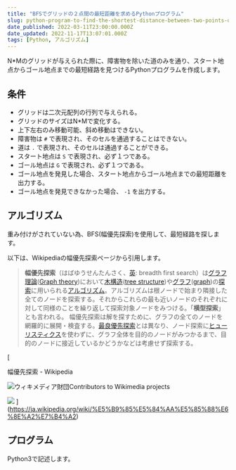 ```yaml
---
title: "BFSでグリッドの２点間の最短距離を求めるPythonプログラム"
slug: python-program-to-find-the-shortest-distance-between-two-points-of-a-grid-in-bfs
date_published: 2022-03-11T23:00:00.000Z
date_updated: 2022-11-17T13:07:01.000Z
tags: [Python, アルゴリズム]
---
```


N*Mのグリッドが与えられた際に、障害物を除いた道のみを通り、スタート地点からゴール地点までの最短経路を見つけるPythonプログラムを作成します。

## 条件

- グリッドは二次元配列の行列で与えられる。
- グリッドのサイズはN*Mで変化する。
- 上下左右のみ移動可能、斜め移動はできない。
- 障害物は `#` で表現され、そのセルを通過することはできない。
- 道は `.` で表現され、そのセルは通過することができる。
- スタート地点は `S` で表現され、必ず１つである。
- ゴール地点は `G` で表現され、必ず１つである。
- ゴール地点を発見した場合、スタート地点からゴール地点までの最短距離を出力する。
- ゴール地点を発見できなかった場合、 `-1` を出力する。

## アルゴリズム

重み付けがされていない為、BFS(幅優先探索)を使用して、最短経路を探します。

以下は、Wikipediaの幅優先探索ページから引用します。

> **幅優先探索**（はばゆうせんたんさく、[英](https://ja.wikipedia.org/wiki/%E8%8B%B1%E8%AA%9E): breadth first search）は[グラフ理論](https://ja.wikipedia.org/wiki/%E3%82%B0%E3%83%A9%E3%83%95%E7%90%86%E8%AB%96)([Graph theory](https://en.wikipedia.org/wiki/graph_theory))において[木構造](https://ja.wikipedia.org/wiki/%E6%9C%A8%E6%A7%8B%E9%80%A0_(%E3%83%87%E3%83%BC%E3%82%BF%E6%A7%8B%E9%80%A0))([tree structure](https://en.wikipedia.org/wiki/tree_structure))や[グラフ](https://ja.wikipedia.org/wiki/%E3%82%B0%E3%83%A9%E3%83%95_(%E3%83%87%E3%83%BC%E3%82%BF%E6%A7%8B%E9%80%A0))([graph](https://en.wikipedia.org/wiki/graph_(data_structure)))の[探索](https://ja.wikipedia.org/wiki/%E6%8E%A2%E7%B4%A2)に用いられる[アルゴリズム](https://ja.wikipedia.org/wiki/%E3%82%A2%E3%83%AB%E3%82%B4%E3%83%AA%E3%82%BA%E3%83%A0)。アルゴリズムは根ノードで始まり隣接した全てのノードを探索する。それからこれらの最も近いノードのそれぞれに対して同様のことを繰り返して探索対象ノードをみつける。「**横型探索**」とも言われる。
> 幅優先探索は解を探すために、グラフの全てのノードを網羅的に展開・検査する。[最良優先探索](https://ja.wikipedia.org/wiki/%E6%9C%80%E8%89%AF%E5%84%AA%E5%85%88%E6%8E%A2%E7%B4%A2)とは異なり、ノード探索に[ヒューリスティクス](https://ja.wikipedia.org/wiki/%E3%83%92%E3%83%A5%E3%83%BC%E3%83%AA%E3%82%B9%E3%83%86%E3%82%A3%E3%82%AF%E3%82%B9)を使わずに、グラフ全体を目的のノードがみつかるまで、目的のノードに接近しているかどうかなどは考慮せず探索する。

[

幅優先探索 - Wikipedia

![](https://ja.wikipedia.org/static/apple-touch/wikipedia.png)ウィキメディア財団Contributors to Wikimedia projects

![](https://upload.wikimedia.org/wikipedia/commons/thumb/3/33/Breadth-first-tree.svg/1200px-Breadth-first-tree.svg.png)
](https://ja.wikipedia.org/wiki/%E5%B9%85%E5%84%AA%E5%85%88%E6%8E%A2%E7%B4%A2)
## プログラム

Python3で記述します。
